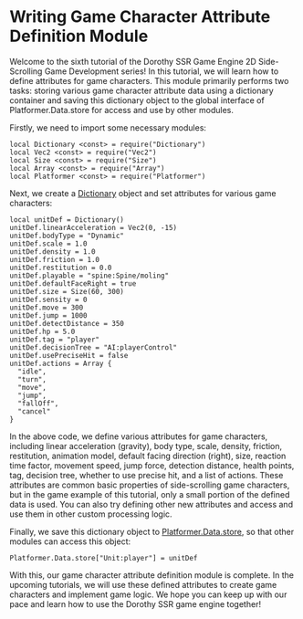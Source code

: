 
# Writing Game Character Attribute Definition Module

Welcome to the sixth tutorial of the Dorothy SSR Game Engine 2D Side-Scrolling Game Development series! In this tutorial, we will learn how to define attributes for game characters. This module primarily performs two tasks: storing various game character attribute data using a dictionary container and saving this dictionary object to the global interface of Platformer.Data.store for access and use by other modules.

Firstly, we need to import some necessary modules:

```tl title=Script/Unit.tl
local Dictionary <const> = require("Dictionary")
local Vec2 <const> = require("Vec2")
local Size <const> = require("Size")
local Array <const> = require("Array")
local Platformer <const> = require("Platformer")
```

Next, we create a [Dictionary](../../api/Class/Dictionary) object and set attributes for various game characters:

```tl title=Script/Unit.tl
local unitDef = Dictionary()
unitDef.linearAcceleration = Vec2(0, -15)
unitDef.bodyType = "Dynamic"
unitDef.scale = 1.0
unitDef.density = 1.0
unitDef.friction = 1.0
unitDef.restitution = 0.0
unitDef.playable = "spine:Spine/moling"
unitDef.defaultFaceRight = true
unitDef.size = Size(60, 300)
unitDef.sensity = 0
unitDef.move = 300
unitDef.jump = 1000
unitDef.detectDistance = 350
unitDef.hp = 5.0
unitDef.tag = "player"
unitDef.decisionTree = "AI:playerControl"
unitDef.usePreciseHit = false
unitDef.actions = Array {
  "idle",
  "turn",
  "move",
  "jump",
  "fallOff",
  "cancel"
}
```

In the above code, we define various attributes for game characters, including linear acceleration (gravity), body type, scale, density, friction, restitution, animation model, default facing direction (right), size, reaction time factor, movement speed, jump force, detection distance, health points, tag, decision tree, whether to use precise hit, and a list of actions. These attributes are common basic properties of side-scrolling game characters, but in the game example of this tutorial, only a small portion of the defined data is used. You can also try defining other new attributes and access and use them in other custom processing logic.

Finally, we save this dictionary object to [Platformer.Data.store](../../api/Class/Platformer/Data#store), so that other modules can access this object:

```tl title=Script/Unit.tl
Platformer.Data.store["Unit:player"] = unitDef
```

With this, our game character attribute definition module is complete. In the upcoming tutorials, we will use these defined attributes to create game characters and implement game logic. We hope you can keep up with our pace and learn how to use the Dorothy SSR game engine together!